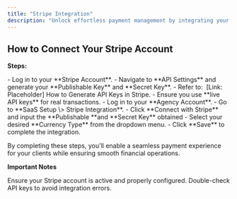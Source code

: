 ```yaml
---
title: "Stripe Integration"
description: "Unlock effortless payment management by integrating your Stripe account with the platform. This setup ensures smooth transactions, automated billing, and secure payment processing, offering a professional experience for your clients."
---
```


## **How to Connect Your Stripe Account**

**Steps:**

<Steps>
  <Step title="Generate API Keys in Stripe" stepNumber={1} titleSize="p">
    - Log in to your **Stripe Account**.
    - Navigate to **API Settings** and generate your **Publishable Key** and **Secret Key**.
      - Refer to:  [Link: Placeholder] How to Generate API Keys in Stripe.
      - Ensure you use **live API keys** for real transactions.
  </Step>
  <Step title="Connect Stripe in the Agency Panel" stepNumber={2} titleSize="p">
    - Log in to your **Agency Account**.
    - Go to **SaaS Setup \> Stripe Integration**.
    - Click **Connect with Stripe** and input the **Publishable **and **Secret Key** obtained
    - Select your desired **Currency Type** from the dropdown menu.
    - Click **Save** to complete the integration.
  </Step>
</Steps>

By completing these steps, you'll enable a seamless payment experience for your clients while ensuring smooth financial operations.

**Important Notes**

<Check>
  Ensure your Stripe account is active and properly configured.
</Check>

<Check>
  Double-check API keys to avoid integration errors.
</Check>